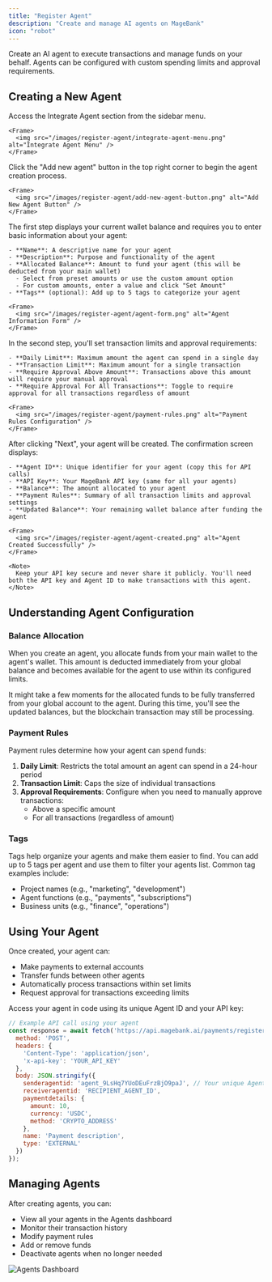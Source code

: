 ```yaml
---
title: "Register Agent"
description: "Create and manage AI agents on MageBank"
icon: "robot"
---
```


Create an AI agent to execute transactions and manage funds on your behalf. Agents can be configured with custom spending limits and approval requirements.

## Creating a New Agent

<Steps>
  <Step title="Navigate to Integrate Agent">
    Access the Integrate Agent section from the sidebar menu.
    
    <Frame>
      <img src="/images/register-agent/integrate-agent-menu.png" alt="Integrate Agent Menu" />
    </Frame>
  </Step>
  
  <Step title="Click Add New Agent">
    Click the "Add new agent" button in the top right corner to begin the agent creation process.
    
    <Frame>
      <img src="/images/register-agent/add-new-agent-button.png" alt="Add New Agent Button" />
    </Frame>
  </Step>
  
  <Step title="Fill the KYA Form">
    The first step displays your current wallet balance and requires you to enter basic information about your agent:
    
    - **Name**: A descriptive name for your agent
    - **Description**: Purpose and functionality of the agent
    - **Allocated Balance**: Amount to fund your agent (this will be deducted from your main wallet)
      - Select from preset amounts or use the custom amount option
      - For custom amounts, enter a value and click "Set Amount"
    - **Tags** (optional): Add up to 5 tags to categorize your agent
    
    <Frame>
      <img src="/images/register-agent/agent-form.png" alt="Agent Information Form" />
    </Frame>
  </Step>
  
  <Step title="Configure Payment Rules">
    In the second step, you'll set transaction limits and approval requirements:
    
    - **Daily Limit**: Maximum amount the agent can spend in a single day
    - **Transaction Limit**: Maximum amount for a single transaction
    - **Require Approval Above Amount**: Transactions above this amount will require your manual approval
    - **Require Approval For All Transactions**: Toggle to require approval for all transactions regardless of amount
    
    <Frame>
      <img src="/images/register-agent/payment-rules.png" alt="Payment Rules Configuration" />
    </Frame>
  </Step>
  
  <Step title="Complete Agent Registration">
    After clicking "Next", your agent will be created. The confirmation screen displays:
    
    - **Agent ID**: Unique identifier for your agent (copy this for API calls)
    - **API Key**: Your MageBank API key (same for all your agents)
    - **Balance**: The amount allocated to your agent
    - **Payment Rules**: Summary of all transaction limits and approval settings
    - **Updated Balance**: Your remaining wallet balance after funding the agent
    
    <Frame>
      <img src="/images/register-agent/agent-created.png" alt="Agent Created Successfully" />
    </Frame>
    
    <Note>
      Keep your API key secure and never share it publicly. You'll need both the API key and Agent ID to make transactions with this agent.
    </Note>
  </Step>
</Steps>

## Understanding Agent Configuration

### Balance Allocation

When you create an agent, you allocate funds from your main wallet to the agent's wallet. This amount is deducted immediately from your global balance and becomes available for the agent to use within its configured limits.

<Note>
  It might take a few moments for the allocated funds to be fully transferred from your global account to the agent. During this time, you'll see the updated balances, but the blockchain transaction may still be processing.
</Note>

### Payment Rules

Payment rules determine how your agent can spend funds:

1. **Daily Limit**: Restricts the total amount an agent can spend in a 24-hour period
2. **Transaction Limit**: Caps the size of individual transactions
3. **Approval Requirements**: Configure when you need to manually approve transactions:
   - Above a specific amount
   - For all transactions (regardless of amount)

### Tags

Tags help organize your agents and make them easier to find. You can add up to 5 tags per agent and use them to filter your agents list. Common tag examples include:

- Project names (e.g., "marketing", "development")
- Agent functions (e.g., "payments", "subscriptions")
- Business units (e.g., "finance", "operations")

## Using Your Agent

Once created, your agent can:

- Make payments to external accounts
- Transfer funds between other agents
- Automatically process transactions within set limits
- Request approval for transactions exceeding limits

Access your agent in code using its unique Agent ID and your API key:

```javascript
// Example API call using your agent
const response = await fetch('https://api.magebank.ai/payments/register', {
  method: 'POST',
  headers: {
    'Content-Type': 'application/json',
    'x-api-key': 'YOUR_API_KEY'
  },
  body: JSON.stringify({
    senderagentid: 'agent_9LsHq7YUoDEuFrzBjO9paJ', // Your unique Agent ID
    receiveragentid: 'RECIPIENT_AGENT_ID',
    paymentdetails: {
      amount: 10,
      currency: 'USDC',
      method: 'CRYPTO_ADDRESS'
    },
    name: 'Payment description',
    type: 'EXTERNAL'
  })
});
```

## Managing Agents

After creating agents, you can:

- View all your agents in the Agents dashboard
- Monitor their transaction history
- Modify payment rules
- Add or remove funds
- Deactivate agents when no longer needed

<Frame>
  <img src="/images/register-agent/agents-dashboard.png" alt="Agents Dashboard" />
</Frame>